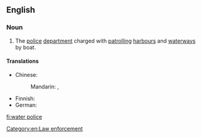 ==English==
{{wikipedia}}

===Noun===
{{en-noun|-}}

# The [[police]] [[department]] charged with [[patrol]]ling [[harbour]]s and [[waterway]]s by boat.

====Translations====
{{trans-top|police department charged with patrolling harbours and waterways}}
* Chinese:
*: Mandarin: {{t+|cmn|水上警察|tr=shuǐshàng jǐngchá|sc=Hani}}, {{t+|cmn|水警|tr=shuǐjǐng|sc=Hani}}
{{trans-mid}}
* Finnish: {{t+|fi|venepoliisi}}
* German: {{t+|de|Wasserschutzpolizei|f}}
{{trans-bottom}}

[[Category:en:Law enforcement]]

[[fi:water police]]